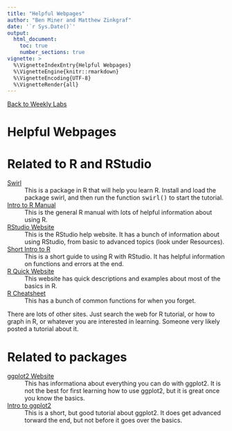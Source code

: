 ```yaml
---
title: "Helpful Webpages"
author: "Ben Miner and Matthew Zinkgraf"
date: '`r Sys.Date()`'
output:
  html_document:
    toc: true
    number_sections: true
vignette: >
  %\VignetteIndexEntry{Helpful Webpages}
  %\VignetteEngine{knitr::rmarkdown}
  %\VignetteEncoding{UTF-8}
  %\VignetteRender{all}
---
```


[Back to Weekly Labs](Weekly_labs.html)

<h1>Helpful Webpages</h1>

# Related to R and RStudio

<dl class="dl-horizontal">
  <dt><a href="swirlstats.com/students.html" target="_blank">Swirl</a></dt>
  <dd>This is a package in R that will help you learn R. Install and load the package swirl, and then run the function <samp>swirl()</samp> to start the tutorial.</dd>
  <dt><a href="http://cran.r-project.org/doc/manuals/R-intro.pdf" target="_blank">Intro to R Manual</a></dt>
  <dd>This is the general R manual with lots of helpful information about using R.</dd>
  <dt><a href="https://www.rstudio.com" target="_blank">RStudio Website</a></dt>
  <dd>This is the RStudio help website.  It has a bunch of information about using RStudio, from basic to advanced topics (look under Resources).</dd>
  <dt><a href="http://cran.r-project.org/doc/contrib/Torfs+Brauer-Short-R-Intro.pdf"  target="_blank">Short Intro to R</a></dt>
  <dd>This is a short guide to using R with RStudio.  It has helpful information on functions and errors at the end.</dd>
  <dt><a href="http://www.statmethods.net/index.html" target="_blank">R Quick Website</a></dt>
  <dd>This website has quick descriptions and examples about most of the basics in R.</dd>
  <dt><a href="http://cran.r-project.org/doc/contrib/Short-refcard.pdf" target="_blank">R Cheatsheet</a></dt>
  <dd>This has a bunch of common functions for when you forget.</dd>
</dl>

There are lots of other sites.  Just search the web for R tutorial, or how to graph in R, or whatever you are interested in learning.  Someone very likely posted a tutorial about it.  

# Related to packages

<dl class="dl-horizontal">
  <dt><a href="http://docs.ggplot2.org/current/" target="_blank">ggplot2 Website</a></dt>
  <dd>This has informationa about everything you can do with ggplot2. It is not the best for first learning how to use ggplot2, but it is great once you know the basics.</dd>
  <dt><a href="http://www.ceb-institute.org/bbs/wp-content/uploads/2011/09/handout_ggplot2.pdf"  target="_blank">Intro to ggplot2</a></dt>
  <dd>This is a short, but good tutorial about ggplot2.  It does get advanced torward the end, but not before it goes over the basics.</dd>
</dl>




